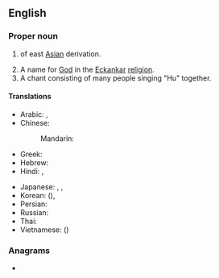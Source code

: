 {{also|Appendix:Variations of "hu"}}
==English==
{{wikipedia}}

===Proper noun===
{{en-proper noun}}

# {{surname|en|common|from=Chinese|dot=}} of east [[Asia]]n derivation.
# A name for [[God]] in the [[Eckankar]] [[religion]].
# A chant consisting of many people singing "Hu" together.

====Translations====
{{trans-top|Chinese surname}}
* Arabic: {{t+|ar|هُو}}, {{t|ar|خُو}}
* Chinese:
*: Mandarin: {{t+|cmn|胡|tr=Hú|sc=Hani}}
* Greek: {{t|el|Χου}}
* Hebrew: {{t|he|חו}}
* Hindi: {{t+|hi|हु}}, {{t|hi|ख़ू}}
{{trans-mid}}
* Japanese: {{t+|ja|胡|tr=こ, Ko}}, {{t|ja|ホゥー|tr=Hū}}, {{t|ja|フー|tr=Fū}}
* Korean: {{t|ko|^호}} ({{t+|ko|胡|sc=Hani}}), {{t|ko|^후}}
* Persian: {{t+|fa|هو}}
* Russian: {{t|ru|Ху}}
* Thai: {{t+|th|หู}}
* Vietnamese: {{t|vi|Hồ}} ({{t|vi|胡|sc=Hani}})
{{trans-bottom}}

===Anagrams===
* {{anagrams|en|a=hu|uh}}